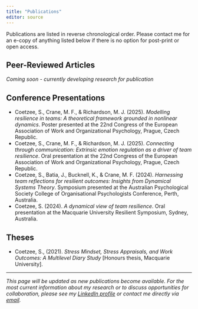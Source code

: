 ```yaml
---
title: "Publications"
editor: source
---
```


Publications are listed in reverse chronological order. Please contact me for an e-copy of anything listed below if there is no option for post-print or open access.

## Peer-Reviewed Articles

*Coming soon - currently developing research for publication*

## Conference Presentations

- Coetzee, S., Crane, M. F., & Richardson, M. J. (2025). *Modelling resilience in teams: A theoretical framework grounded in nonlinear dynamics*. Poster presented at the 22nd Congress of the European Association of Work and Organizational Psychology, Prague, Czech Republic.
- Coetzee, S., Crane, M. F., & Richardson, M. J. (2025). *Connecting through communication: Extrinsic emotion regulation as a driver of team resilience*. Oral presentation at the 22nd Congress of the European Association of Work and Organizational Psychology, Prague, Czech Republic.
- Coetzee, S., Batia, J., Bucknell, K., & Crane, M. F. (2024). *Harnessing team reflections for resilient outcomes: Insights from Dynamical Systems Theory*. Symposium presented at the Australian Psychological Society College of Organisational Psychologists Conference, Perth, Australia.
- Coetzee, S. (2024). *A dynamical view of team resilience*. Oral presentation at the Macquarie University Resilient Symposium, Sydney, Australia.

## Theses

- Coetzee, S., (2021). *Stress Mindset, Stress Appraisals, and Work Outcomes: A Multilevel Diary Study* [Honours thesis, Macquarie University].

---

*This page will be updated as new publications become available. For the most current information about my research or to discuss opportunities for collaboration, please see my [LinkedIn profile](https://linkedin.com/in/sethcoetzee) or contact me directly via [email](mailto:seth.coetzee@mq.edu.au).*